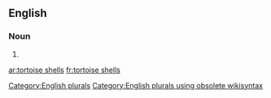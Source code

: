 
==English==

===Noun===
{{head|en}}

# {{plural of|tortoise shell}}

[[Category:English plurals]][[Category:English plurals using obsolete wikisyntax]]

[[ar:tortoise shells]]
[[fr:tortoise shells]]